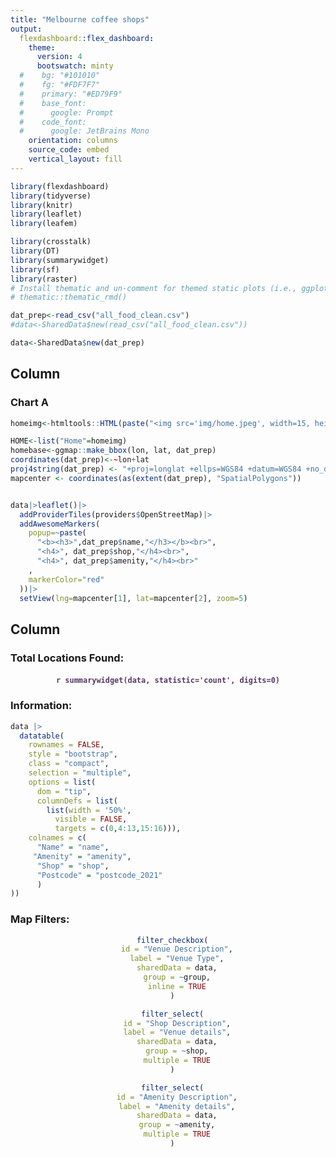 ```yaml
---
title: "Melbourne coffee shops"
output: 
  flexdashboard::flex_dashboard:
    theme:
      version: 4
      bootswatch: minty
  #    bg: "#101010"
  #    fg: "#FDF7F7" 
  #    primary: "#ED79F9"
  #    base_font:
  #      google: Prompt
  #    code_font:
  #      google: JetBrains Mono
    orientation: columns
    source_code: embed
    vertical_layout: fill
---
```


```r
library(flexdashboard)
library(tidyverse)
library(knitr)
library(leaflet)
library(leafem)

library(crosstalk)
library(DT)
library(summarywidget)
library(sf)
library(raster)
# Install thematic and un-comment for themed static plots (i.e., ggplot2)
# thematic::thematic_rmd()
```


```r
dat_prep<-read_csv("all_food_clean.csv")
#data<-SharedData$new(read_csv("all_food_clean.csv"))

data<-SharedData$new(dat_prep)
```

Column {data-width=650}
-----------------------------------------------------------------------

### Chart A

```r

homeimg<-htmltools::HTML(paste("<img src='img/home.jpeg', width=15, height=15, Title='Home'>"))

HOME<-list("Home"=homeimg)
homebase<-ggmap::make_bbox(lon, lat, dat_prep)
coordinates(dat_prep)<-~lon+lat
proj4string(dat_prep) <- "+proj=longlat +ellps=WGS84 +datum=WGS84 +no_defs"
mapcenter <- coordinates(as(extent(dat_prep), "SpatialPolygons"))


data|>leaflet()|>
  addProviderTiles(providers$OpenStreetMap)|>
  addAwesomeMarkers(
    popup=~paste(
      "<b><h3>",dat_prep$name,"</h3></b><br>",
      "<h4>", dat_prep$shop,"</h4><br>",
      "<h4>", dat_prep$amenity,"</h4><br>"
    , 
    markerColor="red"
  ))|>
  setView(lng=mapcenter[1], lat=mapcenter[2], zoom=5)
```



Column {data-width=350}
-----------------------------------------------------------------------

### **Total Locations Found:** {data-height=70}
<center><h4><font color="#593869"><b>`r summarywidget(data, statistic='count', digits=0)` </b></font></h4></center>


### **Information:** {data-height=200}

```r
data |>
  datatable(
    rownames = FALSE,
    style = "bootstrap",
    class = "compact",
    selection = "multiple",
    options = list(
      dom = "tip",
      columnDefs = list(
        list(width = '50%',
          visible = FALSE,
          targets = c(0,4:13,15:16))),
    colnames = c(
      "Name" = "name",
     "Amenity" = "amenity",
      "Shop" = "shop",
      "Postcode" = "postcode_2021"
      )
))
```

### **Map Filters:**
<center>

```r

  filter_checkbox(
    id = "Venue Description",
    label = "Venue Type",
    sharedData = data,
    group = ~group,
    inline = TRUE
  )

```


```r

  filter_select(
    id = "Shop Description",
    label = "Venue details",
    sharedData = data,
    group = ~shop,
    multiple = TRUE
  )

```


```r

  filter_select(
    id = "Amenity Description",
    label = "Amenity details",
    sharedData = data,
    group = ~amenity,
    multiple = TRUE
  )

```
</center>
